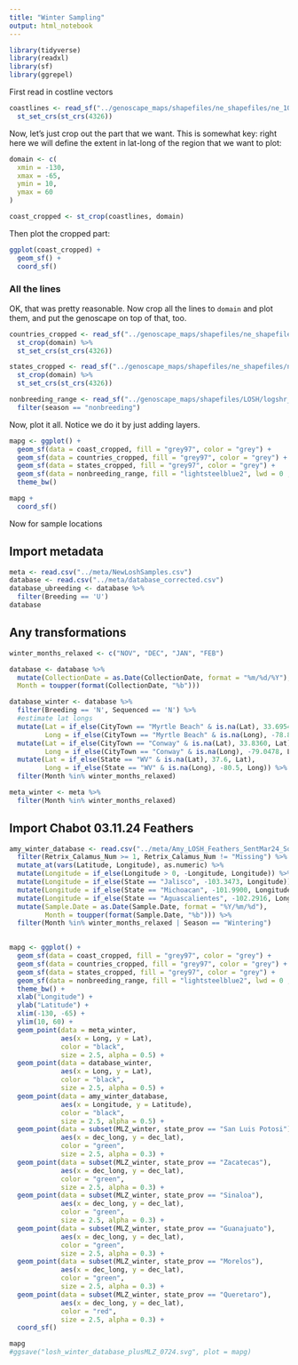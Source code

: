 ```yaml
---
title: "Winter Sampling"
output: html_notebook
---
```




```r
library(tidyverse)
library(readxl)
library(sf)
library(ggrepel)
```

First read in costline vectors

```r
coastlines <- read_sf("../genoscape_maps/shapefiles/ne_shapefiles/ne_10m_coastline.shp") %>% 
  st_set_crs(st_crs(4326))

```
Now, let's just crop out the part that we want.  This is somewhat key:
right here we will define the extent in lat-long of the region that
we want to plot:
```r

domain <- c(
  xmin = -130, 
  xmax = -65,
  ymin = 10,
  ymax = 60
)

coast_cropped <- st_crop(coastlines, domain)

```

Then plot the cropped part:
```r
ggplot(coast_cropped) + 
  geom_sf() +
  coord_sf()
```

### All the lines

OK, that was pretty reasonable.  Now crop all the lines to `domain` and plot
them, and put the genoscape on top of that, too.
```r
countries_cropped <- read_sf("../genoscape_maps/shapefiles/ne_shapefiles/ne_10m_admin_0_boundary_lines_land.shp") %>%
  st_crop(domain) %>% 
  st_set_crs(st_crs(4326))

states_cropped <- read_sf("../genoscape_maps/shapefiles/ne_shapefiles/ne_10m_admin_1_states_provinces_lines.shp") %>%
  st_crop(domain) %>% 
  st_set_crs(st_crs(4326))

nonbreeding_range <- read_sf("../genoscape_maps/shapefiles/LOSH/logshr_range_2021.gpkg") %>%
  filter(season == "nonbreeding")

```

Now, plot it all.  Notice we do it by just adding layers.
```r
mapg <- ggplot() +
  geom_sf(data = coast_cropped, fill = "grey97", color = "grey") +
  geom_sf(data = countries_cropped, fill = "grey97", color = "grey") +
  geom_sf(data = states_cropped, fill = "grey97", color = "grey") +
  geom_sf(data = nonbreeding_range, fill = "lightsteelblue2", lwd = 0 , alpha = 0.7) +
  theme_bw() 

mapg +
  coord_sf() 
```

Now for sample locations

## Import metadata
```r
meta <- read.csv("../meta/NewLoshSamples.csv")
database <- read.csv("../meta/database_corrected.csv")
database_ubreeding <- database %>% 
  filter(Breeding == 'U')
database
```

## Any transformations
```r
winter_months_relaxed <- c("NOV", "DEC", "JAN", "FEB")

database <- database %>%
  mutate(CollectionDate = as.Date(CollectionDate, format = "%m/%d/%Y"),
  Month = toupper(format(CollectionDate, "%b")))

database_winter <- database %>% 
  filter(Breeding == 'N', Sequenced == 'N') %>%
  #estimate lat longs
  mutate(Lat = if_else(CityTown == "Myrtle Beach" & is.na(Lat), 33.6954, Lat),
         Long = if_else(CityTown == "Myrtle Beach" & is.na(Long), -78.8802, Long)) %>% 
  mutate(Lat = if_else(CityTown == "Conway" & is.na(Lat), 33.8360, Lat),
         Long = if_else(CityTown == "Conway" & is.na(Long), -79.0478, Long)) %>% 
  mutate(Lat = if_else(State == "WV" & is.na(Lat), 37.6, Lat),
         Long = if_else(State == "WV" & is.na(Long), -80.5, Long)) %>% 
  filter(Month %in% winter_months_relaxed)

meta_winter <- meta %>%
  filter(Month %in% winter_months_relaxed)

```

## Import Chabot 03.11.24 Feathers
```r
amy_winter_database <- read.csv("../meta/Amy_LOSH_Feathers_SentMar24_SortedByHFJul24.csv") %>%
  filter(Retrix_Calamus_Num >= 1, Retrix_Calamus_Num != "Missing") %>%
  mutate_at(vars(Latitude, Longitude), as.numeric) %>% 
  mutate(Longitude = if_else(Longitude > 0, -Longitude, Longitude)) %>% 
  mutate(Longitude = if_else(State == "Jalisco", -103.3473, Longitude)) %>%  # coordinates for guadalajara
  mutate(Longitude = if_else(State == "Michoacan", -101.9900, Longitude)) %>% # coordinates for michoacan centroid
  mutate(Longitude = if_else(State == "Aguascalientes", -102.2916, Longitude)) %>% # coordinates aguascalientes
  mutate(Sample.Date = as.Date(Sample.Date, format = "%Y/%m/%d"),
         Month = toupper(format(Sample.Date, "%b"))) %>% 
  filter(Month %in% winter_months_relaxed | Season == "Wintering")
  
```


```r

mapg <- ggplot() +
  geom_sf(data = coast_cropped, fill = "grey97", color = "grey") +
  geom_sf(data = countries_cropped, fill = "grey97", color = "grey") +
  geom_sf(data = states_cropped, fill = "grey97", color = "grey") +
  geom_sf(data = nonbreeding_range, fill = "lightsteelblue2", lwd = 0 , alpha = 0.8) +
  theme_bw() +
  xlab("Longitude") +
  ylab("Latitude") +
  xlim(-130, -65) + 
  ylim(10, 60) +
  geom_point(data = meta_winter,
             aes(x = Long, y = Lat),
             color = "black",
             size = 2.5, alpha = 0.5) +
  geom_point(data = database_winter,
             aes(x = Long, y = Lat),
             color = "black",
             size = 2.5, alpha = 0.5) +
  geom_point(data = amy_winter_database,
             aes(x = Longitude, y = Latitude),
             color = "black",
             size = 2.5, alpha = 0.5) +
  geom_point(data = subset(MLZ_winter, state_prov == "San Luis Potosi"),
             aes(x = dec_long, y = dec_lat),
             color = "green",
             size = 2.5, alpha = 0.3) +
  geom_point(data = subset(MLZ_winter, state_prov == "Zacatecas"),
             aes(x = dec_long, y = dec_lat),
             color = "green",
             size = 2.5, alpha = 0.3) +
  geom_point(data = subset(MLZ_winter, state_prov == "Sinaloa"),
             aes(x = dec_long, y = dec_lat),
             color = "green",
             size = 2.5, alpha = 0.3) +
  geom_point(data = subset(MLZ_winter, state_prov == "Guanajuato"),
             aes(x = dec_long, y = dec_lat),
             color = "green",
             size = 2.5, alpha = 0.3) +
  geom_point(data = subset(MLZ_winter, state_prov == "Morelos"),
             aes(x = dec_long, y = dec_lat),
             color = "green",
             size = 2.5, alpha = 0.3) +
  geom_point(data = subset(MLZ_winter, state_prov == "Queretaro"),
             aes(x = dec_long, y = dec_lat),
             color = "red",
             size = 2.5, alpha = 0.3) +
  coord_sf()

mapg
#ggsave("losh_winter_database_plusMLZ_0724.svg", plot = mapg)
```
